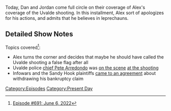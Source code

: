 {{DEFAULTSORT:
    #_EPISODE_0691:June 6, 2022
}}{{Episode
    | title           = June 6, 2022
    | caption         = [https://knowledgefight.libsyn.com/691-june-6-2022 Listen to this episode on Libsyn]
    | episodeNumber   = 691
    | length          = 01:24:53
    | airDate         = June 13, 2022
    | coverageDate    = June 6, 2022
    | previousEpisode = [[690: May 27, 2022]]
    | nextEpisode     = [[692: Alex Jones' Punch Out]]
}}

{{Stub}}

Today, Dan and Jordan come full circle on their coverage of Alex's coverage of the Uvalde shooting.  In this installment, Alex sort of apologizes for his actions, and admits that he believes in leprechauns.

==Detailed Show Notes==

Topics covered<ref>[https://knowledgefight.com/research/2022/6/12/episode-691-june-6-2022 Episode #691: June 6, 2022]</ref>:

*Alex turns the corner and decides that maybe he should have called the Uvalde shooting a false flag after all
*Uvalde police [https://www.kens5.com/article/news/special-reports/uvalde-school-shooting/uvalde-cisd-police-chief-gives-details-of-what-happened-inside-robb-elementary/273-18734847-58ab-4374-9ddc-f55641a334a2 chief Pete Arredondo] was [https://www.nytimes.com/2022/06/09/us/uvalde-shooting-police-response.html on the scene] [https://www.cnn.com/interactive/2022/06/us/uvalde-police-narratives-texas-shooting/index.html at the shooting]
*Infowars and the Sandy Hook plaintiffs [https://news.bloomberglaw.com/us-law-week/infowars-to-dismiss-bankruptcy-after-deal-with-justice-department came to an agreement] about withdrawing his bankruptcy claim

[[Category:Episodes]]
[[Category:Present Day]]
